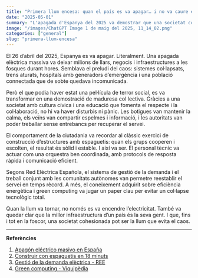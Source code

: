 ```yaml
---
title: "Primera llum encesa: quan el país es va apagar… i no va caure en el caos"
date: "2025-05-01"
summary: "L'apagada d'Espanya del 2025 va demostrar que una societat cohesionada pot il·luminar fins i tot la foscor més inesperada."
image: "/images/ChatGPT Image 1 de maig del 2025, 11_14_02.png" 
categories: ["general"]
slug: "primera-llum-encesa"
---
```


El 26 d’abril del 2025, Espanya es va apagar. Literalment. Una apagada elèctrica massiva va deixar milions de llars, negocis i infraestructures a les fosques durant hores. Semblava el preludi del caos: sistemes col·lapsats, trens aturats, hospitals amb generadors d’emergència i una població connectada que de sobte quedava incomunicada.

Però el que podia haver estat una pel·lícula de terror social, es va transformar en una demostració de maduresa col·lectiva. Gràcies a una societat amb cultura cívica i una educació que fomenta el respecte i la col·laboració, no hi va haver disturbis ni pànic. Les botigues van mantenir la calma, els veïns van compartir espelmes i informació, i les autoritats van poder treballar sense entrebancs per recuperar el servei.

El comportament de la ciutadania va recordar al clàssic exercici de construcció d’estructures amb espaguetis: quan els grups cooperen i escolten, el resultat és sòlid i estable. I així va ser. El personal tècnic va actuar com una orquestra ben coordinada, amb protocols de resposta ràpida i comunicació eficient.

Segons Red Eléctrica Española, el sistema de gestió de la demanda i el treball conjunt amb les comunitats autònomes van permetre reestablir el servei en temps rècord. A més, el coneixement adquirit sobre eficiència energètica i green computing va jugar un paper clau per evitar un col·lapse tecnològic total.

Quan la llum va tornar, no només es va encendre l’electricitat. També va quedar clar que la millor infraestructura d’un país és la seva gent. I que, fins i tot en la foscor, una societat cohesionada pot ser la llum que evita el caos.

---

**Referències**  
1. [Apagón eléctrico masivo en España](https://elpais.com/economia/2025-04-28/apagon-electrico-masivo-en-espana.html)  
2. [Construir con espaguetis en 18 minuts](https://www.youtube.com/watch?v=H0_yKBitO8M)  
3. [Gestió de la demanda elèctrica - REE](https://www.esios.ree.es/es/gestion-de-la-demanda)  
4. [Green computing - Viquipèdia](https://es.wikipedia.org/wiki/Green_computing)
